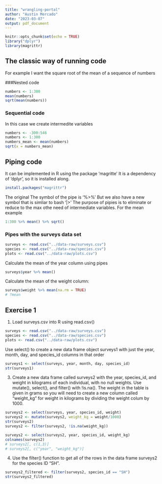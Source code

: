 ```yaml
---
title: "wrangling-portal"
author: "Austin Mercado"
date: "2023-03-07"
output: pdf_document
---
```


```r
knitr::opts_chunk$set(echo = TRUE)
library("dplyr")
library(magrittr)
```

## The classic way of running code

For example I want the square root of the mean of a sequence of numbers


###Nested code
```r
numbers <- 1:300
mean(numbers)
sqrt(mean(numbers))
```

### Sequential code

In this case we create intermedite variables
```r
numbers <- -300:546
numbers <- 1:300
numbers_mean <- mean(numbers)
sqrt(x = numbers_mean)
```

## Piping code

It can be implemented in R using the package 'magritte' It is a dependency of 'dplyr', so it is installed along. 
```r
install.packages("magrittr")
```

The original The symbol of the pipe is '%>%'
But we also have a new symbol that is simliar to bash '|>'
The purpose of pipies is to eliminate or reduce to the max othe need of intermediate variables.
For the mean example

```r
1:300 %>% mean() %>% sqrt()
```

### Pipes with the surveys data set

```r
surveys <- read.csv("../data-raw/surveys.csv")
species <- read.csv("../data-raw/species.csv")
plots <- read.csv("../data-raw/plots.csv")
```

Calculate the mean of the year column using pipes
```r
surveys$year %>% mean()
```

Calculate the mean of the weight column:
```r
surveys$weight %>% mean(na.rm = TRUE)
# ?mean
```

## Exercise 1

1. Load surveys.csv into R using read.csv()
```r
surveys <- read.csv("../data-raw/surveys.csv")
species <- read.csv("../data-raw/species.csv")
plots <- read.csv("../data-raw/plots.csv")
```

Use select() to create a new data frame object surveys1 with just the year, month, day, and species_id columns in that order
```r
surveys1 <- select(surveys, year, month, day, species_id)
str(surveys1)
```

3. Create a new data frame called surveys2 with the year, species_id, and weight in kilograms of each individual, with no null weights. Use mutate(), select(), and filter() with !is.na(). The weight in the table is given in grams so you will need to create a new column called "weight_kg" for weight in kilograms by dividing the weight colum by 1000.
```r
surveys2 <- select(surveys, year, species_id, weight)
surveys2 <- mutate(surveys2, weight_kg = weight/1000)
str(surveys2)
surveys2 <- filter(surveys2, !is.na(weight_kg))
```

```r
surveys2 <- select(surveys2, year, species_id, weight_kg)
colnames(surveys2)
# surveys2[, c(1,3)]
# surveys2[, c("year", "weight_kg")]
```

4. Use the filter() function to get all of the rows in the data frame surveys2 for the species ID "SH". 
```r
surveys2_filtered <- filter(surveys2, species_id == "SH")
str(surveys2_filtered)
```
